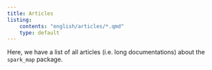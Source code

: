 ```yaml
---
title: Articles
listing:
    contents: "english/articles/*.qmd"
    type: default
---
```


Here, we have a list of all articles (i.e. long documentations) about the `spark_map` package.

